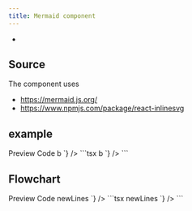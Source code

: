 ```yaml
---
title: Mermaid component
---
```


-

## Source

The component uses

- https://mermaid.js.org/
- https://www.npmjs.com/package/react-inlinesvg

## example

<Tabs defaultValue="preview">
  <TabsList>
    <TabsTrigger value="preview">Preview</TabsTrigger>
    <TabsTrigger value="code">Code</TabsTrigger>
  </TabsList>
  <TabsContent value="preview">
    <Mermaid
      content={`
        graph TB\na-->b
      `}
    />
  </TabsContent>

  <TabsContent value="code">
    ```tsx
    <Mermaid
      content={`
        graph TB\na-->b
      `}
    />
    ```
  </TabsContent>
  
</Tabs>

## Flowchart

<Tabs defaultValue="preview">
  <TabsList>
    <TabsTrigger value="preview">Preview</TabsTrigger>
    <TabsTrigger value="code">Code</TabsTrigger>
  </TabsList>
  <TabsContent value="preview">
    <Mermaid
      content={`
        flowchart LR
          markdown["\`This **is**  _Markdown_\`"]
          newLines["\`Line1
          Line 2
          Line 3\`"]
          markdown --> newLines
      `}
    />
  </TabsContent>

  <TabsContent value="code">
    ```tsx
    <Mermaid
      content={`
        flowchart LR
          markdown["\`This **is** _Markdown_\`"]
          newLines["\`Line1
          Line 2
          Line 3\`"]
          markdown --> newLines
      `}
    />
    ```
  </TabsContent>
  
</Tabs>
